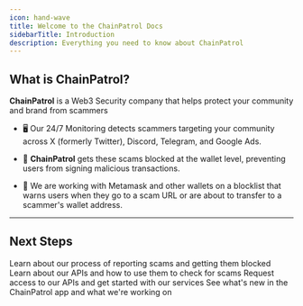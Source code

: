 ```yaml
---
icon: hand-wave
title: Welcome to the ChainPatrol Docs
sidebarTitle: Introduction
description: Everything you need to know about ChainPatrol
---
```


## What is ChainPatrol?

**ChainPatrol** is a Web3 Security company that helps protect your community and brand from scammers

* 🖥️ Our 24/7 Monitoring detects scammers targeting your community across X (formerly Twitter), Discord, Telegram, and Google Ads.

* 🔐 **ChainPatrol** gets these scams blocked at the wallet level, preventing users from signing malicious transactions.

* 🤝 We are working with Metamask and other wallets on a blocklist that warns users when they go to a scam URL or are about to transfer to a scammer's wallet address.

***

## Next Steps

<CardGroup cols={2}>
  <Card title="Reporting Flow" icon="user-police" href="/reporting-flow/overview">
    Learn about our process of reporting scams and getting them blocked
  </Card>

  <Card title="API Docs" icon="book" href="/external-api/overview">
    Learn about our APIs and how to use them to check for scams
  </Card>

  <Card title="Request API Key" icon="flask" href="https://chainpatrol.typeform.com/to/LC66S3Bt">
    Request access to our APIs and get started with our services
  </Card>

  <Card title="Changelog" icon="rocket" href="https://chainpatrol.io/changelog">
    See what's new in the ChainPatrol app and what we're working on
  </Card>
</CardGroup>